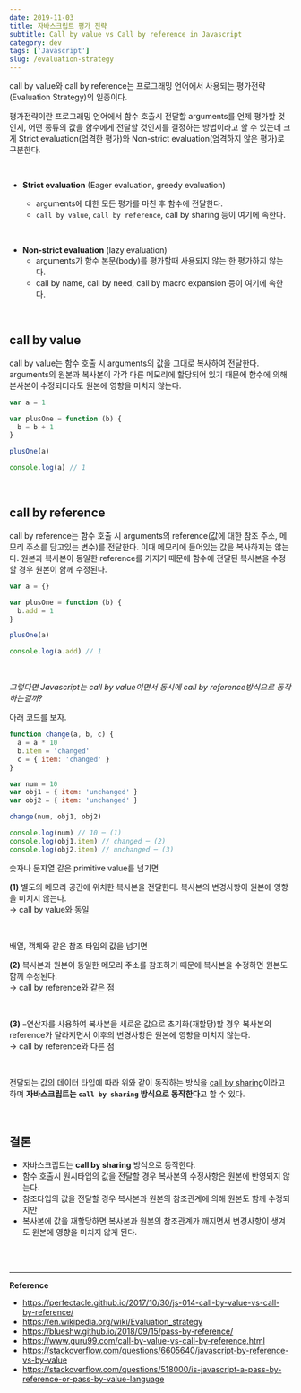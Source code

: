 ```yaml
---
date: 2019-11-03
title: 자바스크립트 평가 전략
subtitle: Call by value vs Call by reference in Javascript
category: dev
tags: ['Javascript']
slug: /evaluation-strategy
---
```


call by value와 call by reference는 프로그래밍 언어에서 사용되는 평가전략(Evaluation Strategy)의 일종이다.

평가전략이란 프로그래밍 언어에서 함수 호출시 전달할 arguments를 언제 평가할 것인지, 어떤 종류의 값을 함수에게 전달할 것인지를 결정하는 방법이라고 할 수 있는데 크게 Strict evaluation(엄격한 평가)와 Non-strict evaluation(엄격하지 않은 평가)로 구분한다.

<br />

- **Strict evaluation** (Eager evaluation, greedy evaluation)

  - arguments에 대한 모든 평가를 마친 후 함수에 전달한다.
  - `call by value`, `call by reference`, call by sharing 등이 여기에 속한다.

<br />

- **Non-strict evaluation** (lazy evaluation)
  - arguments가 함수 본문(body)를 평가할때 사용되지 않는 한 평가하지 않는다.
  - call by name, call by need, call by macro expansion 등이 여기에 속한다.

<br />

## call by value

call by value는 함수 호출 시 arguments의 값을 그대로 복사하여 전달한다. arguments의 원본과 복사본이 각각 다른 메모리에 할당되어 있기 때문에 함수에 의해 본사본이 수정되더라도 원본에 영향을 미치지 않는다.

```js
var a = 1

var plusOne = function (b) {
  b = b + 1
}

plusOne(a)

console.log(a) // 1
```

<br />

## call by reference

call by reference는 함수 호출 시 arguments의 reference(값에 대한 참조 주소, 메모리 주소를 담고있는 변수)를 전달한다. 이때 메모리에 들어있는 값을 복사하지는 않는다. 원본과 복사본이 동일한 reference를 가지기 때문에 함수에 전달된 복사본을 수정할 경우 원본이 함께 수정된다.

```js
var a = {}

var plusOne = function (b) {
  b.add = 1
}

plusOne(a)

console.log(a.add) // 1
```

<br />

_그렇다면 Javascript는 call by value이면서 동시에 call by reference방식으로 동작하는걸까?_

아래 코드를 보자.

```js
function change(a, b, c) {
  a = a * 10
  b.item = 'changed'
  c = { item: 'changed' }
}

var num = 10
var obj1 = { item: 'unchanged' }
var obj2 = { item: 'unchanged' }

change(num, obj1, obj2)

console.log(num) // 10 ─ (1)
console.log(obj1.item) // changed ─ (2)
console.log(obj2.item) // unchanged ─ (3)
```

숫자나 문자열 같은 primitive value를 넘기면

**(1)** 별도의 메모리 공간에 위치한 복사본을 전달한다. 복사본의 변경사항이 원본에 영향을 미치지 않는다.<br />→ call by value와 동일

<br />

배열, 객체와 같은 참조 타입의 값을 넘기면

**(2)** 복사본과 원본이 동일한 메모리 주소를 참조하기 때문에 복사본을 수정하면 원본도 함께 수정된다.<br />→ call by reference와 같은 점

<br />

**(3)** `=`연산자를 사용하여 복사본을 새로운 값으로 초기화(재할당)할 경우 복사본의 reference가 달라지면서 이후의 변경사항은 원본에 영향을 미치지 않는다.<br />→ call by reference와 다른 점

<br />

전달되는 값의 데이터 타입에 따라 위와 같이 동작하는 방식을 [call by sharing](https://en.wikipedia.org/wiki/Evaluation_strategy#Call_by_sharing)이라고 하며 **자바스크립트는 `call by sharing` 방식으로 동작한다**고 할 수 있다.

<br />

## 결론

- 자바스크립트는 **call by sharing** 방식으로 동작한다.
- 함수 호출시 원시타입의 값을 전달할 경우 복사본의 수정사항은 원본에 반영되지 않는다.
- 참조타입의 값을 전달할 경우 복사본과 원본의 참조관계에 의해 원본도 함께 수정되지만
- 복사본에 값을 재할당하면 복사본과 원본의 참조관계가 깨지면서 변경사항이 생겨도 원본에 영향을 미치지 않게 된다.

<br />
<br />

---

**Reference**

- https://perfectacle.github.io/2017/10/30/js-014-call-by-value-vs-call-by-reference/
- https://en.wikipedia.org/wiki/Evaluation_strategy
- https://blueshw.github.io/2018/09/15/pass-by-reference/
- https://www.guru99.com/call-by-value-vs-call-by-reference.html
- https://stackoverflow.com/questions/6605640/javascript-by-reference-vs-by-value
- https://stackoverflow.com/questions/518000/is-javascript-a-pass-by-reference-or-pass-by-value-language

